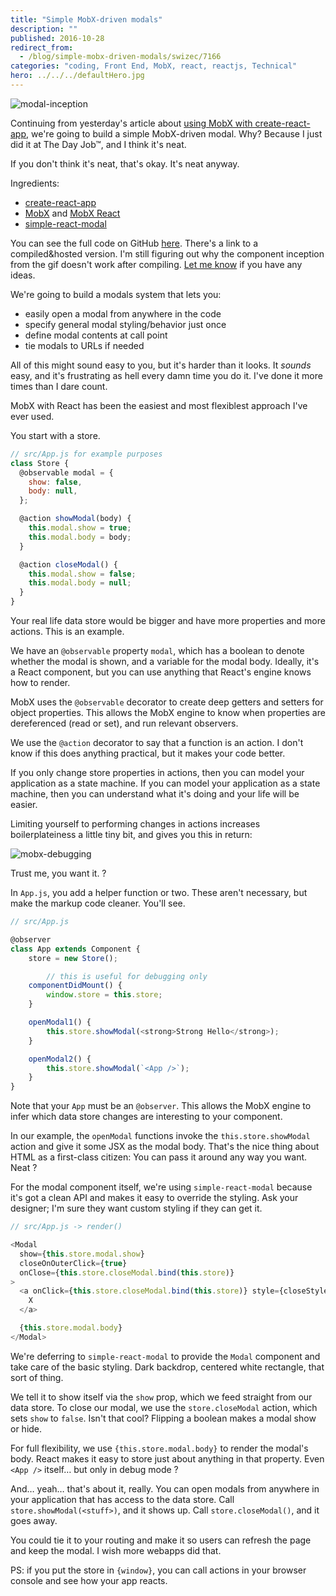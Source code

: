 ```yaml
---
title: "Simple MobX-driven modals"
description: ""
published: 2016-10-28
redirect_from:
  - /blog/simple-mobx-driven-modals/swizec/7166
categories: "coding, Front End, MobX, react, reactjs, Technical"
hero: ../../../defaultHero.jpg
---
```


![modal-inception](https://swizec.com/wp-content/uploads/2016/10/modal-inception.gif)

Continuing from yesterday's article about [using MobX with create-react-app](https://swizec.com/blog/how-to-use-mobx-with-createreactapp/), we're going to build a simple MobX-driven modal. Why? Because I just did it at The Day Job™, and I think it's neat.

If you don't think it's neat, that's okay. It's neat anyway.

Ingredients:

- [create-react-app](https://github.com/facebookincubator/create-react-app)
- [MobX](https://github.com/mobxjs/mobx) and [MobX React](https://github.com/mobxjs/mobx-react)
- [simple-react-modal](https://github.com/legitcode/modal)

You can see the full code on GitHub [here](https://github.com/Swizec/mobx-modal). There's a link to a compiled&hosted version. I'm still figuring out why the component inception from the gif doesn't work after compiling. [Let me know](mailto:swizec@swizec.com) if you have any ideas.

We're going to build a modals system that lets you:

- easily open a modal from anywhere in the code
- specify general modal styling/behavior just once
- define modal contents at call point
- tie modals to URLs if needed

All of this might sound easy to you, but it's harder than it looks. It _sounds_ easy, and it's frustrating as hell every damn time you do it. I've done it more times than I dare count.

MobX with React has been the easiest and most flexiblest approach I've ever used.

You start with a store.

```javascript
// src/App.js for example purposes
class Store {
  @observable modal = {
    show: false,
    body: null,
  };

  @action showModal(body) {
    this.modal.show = true;
    this.modal.body = body;
  }

  @action closeModal() {
    this.modal.show = false;
    this.modal.body = null;
  }
}
```

Your real life data store would be bigger and have more properties and more actions. This is an example.

We have an `@observable` property `modal`, which has a boolean to denote whether the modal is shown, and a variable for the modal body. Ideally, it's a React component, but you can use anything that React's engine knows how to render.

MobX uses the `@observable` decorator to create deep getters and setters for object properties. This allows the MobX engine to know when properties are dereferenced (read or set), and run relevant observers.

We use the `@action` decorator to say that a function is an action. I don't know if this does anything practical, but it makes your code better.

If you only change store properties in actions, then you can model your application as a state machine. If you can model your application as a state machine, then you can understand what it's doing and your life will be easier.

Limiting yourself to performing changes in actions increases boilerplateiness a little tiny bit, and gives you this in return:

![mobx-debugging](https://swizec.com/wp-content/uploads/2016/10/mobx-debugging.gif)

Trust me, you want it. ?

In `App.js`, you add a helper function or two. These aren't necessary, but make the markup code cleaner. You'll see.

```javascript
// src/App.js

@observer
class App extends Component {
    store = new Store();

        // this is useful for debugging only
    componentDidMount() {
        window.store = this.store;
    }

    openModal1() {
        this.store.showModal(<strong>Strong Hello</strong>);
    }

    openModal2() {
        this.store.showModal(`<App />`);
    }
}
```

Note that your `App` must be an `@observer`. This allows the MobX engine to infer which data store changes are interesting to your component.

In our example, the `openModal` functions invoke the `this.store.showModal` action and give it some JSX as the modal body. That's the nice thing about HTML as a first-class citizen: You can pass it around any way you want. Neat ?

For the modal component itself, we're using `simple-react-modal` because it's got a clean API and makes it easy to override the styling. Ask your designer; I'm sure they want custom styling if they can get it.

```javascript
// src/App.js -> render()

<Modal
  show={this.store.modal.show}
  closeOnOuterClick={true}
  onClose={this.store.closeModal.bind(this.store)}
>
  <a onClick={this.store.closeModal.bind(this.store)} style={closeStyle}>
    X
  </a>

  {this.store.modal.body}
</Modal>
```

We're deferring to `simple-react-modal` to provide the `Modal` component and take care of the basic styling. Dark backdrop, centered white rectangle, that sort of thing.

We tell it to show itself via the `show` prop, which we feed straight from our data store. To close our modal, we use the `store.closeModal` action, which sets `show` to `false`. Isn't that cool? Flipping a boolean makes a modal show or hide.

For full flexibility, we use `{this.store.modal.body}` to render the modal's body. React makes it easy to store just about anything in that property. Even `<App />` itself… but only in debug mode ?

And… yeah… that's about it, really. You can open modals from anywhere in your application that has access to the data store. Call `store.showModal(<stuff>)`, and it shows up. Call `store.closeModal()`, and it goes away.

You could tie it to your routing and make it so users can refresh the page and keep the modal. I wish more webapps did that.

PS: if you put the store in `{window}`, you can call actions in your browser console and see how your app reacts.
